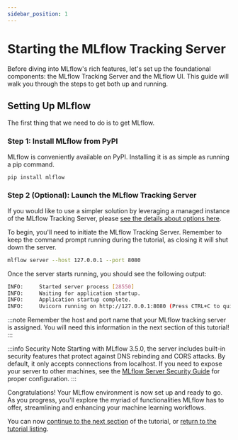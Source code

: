```yaml
---
sidebar_position: 1
---
```


# Starting the MLflow Tracking Server

Before diving into MLflow's rich features, let's set up the foundational components: the MLflow
Tracking Server and the MLflow UI. This guide will walk you through the steps to get both up and running.

## Setting Up MLflow

The first thing that we need to do is to get MLflow.

### Step 1: Install MLflow from PyPI

MLflow is conveniently available on PyPI. Installing it is as simple as running a pip command.

```bash
pip install mlflow
```

### Step 2 (Optional): Launch the MLflow Tracking Server

If you would like to use a simpler solution by leveraging a managed instance of the MLflow Tracking Server,
please [see the details about options here](/ml/getting-started/running-notebooks/).

To begin, you'll need to initiate the MLflow Tracking Server. Remember to keep the command prompt
running during the tutorial, as closing it will shut down the server.

```bash
mlflow server --host 127.0.0.1 --port 8080
```

Once the server starts running, you should see the following output:

```bash
INFO:     Started server process [28550]
INFO:     Waiting for application startup.
INFO:     Application startup complete.
INFO:     Uvicorn running on http://127.0.0.1:8080 (Press CTRL+C to quit)
```

:::note
Remember the host and port name that your MLflow tracking server is assigned. You will need
this information in the next section of this tutorial!
:::

:::info Security Note
Starting with MLflow 3.5.0, the server includes built-in security features that protect against DNS rebinding and CORS attacks.
By default, it only accepts connections from localhost. If you need to expose your server to other machines,
see the [MLflow Server Security Guide](/ml/tracking/server-security) for proper configuration.
:::

Congratulations! Your MLflow environment is now set up and ready to go. As you progress, you'll
explore the myriad of functionalities MLflow has to offer, streamlining and enhancing your machine learning workflows.

You can now [continue to the next section](/ml/getting-started/logging-first-model/step2-mlflow-client) of the tutorial, or [return to the tutorial listing](/ml/getting-started/logging-first-model).
